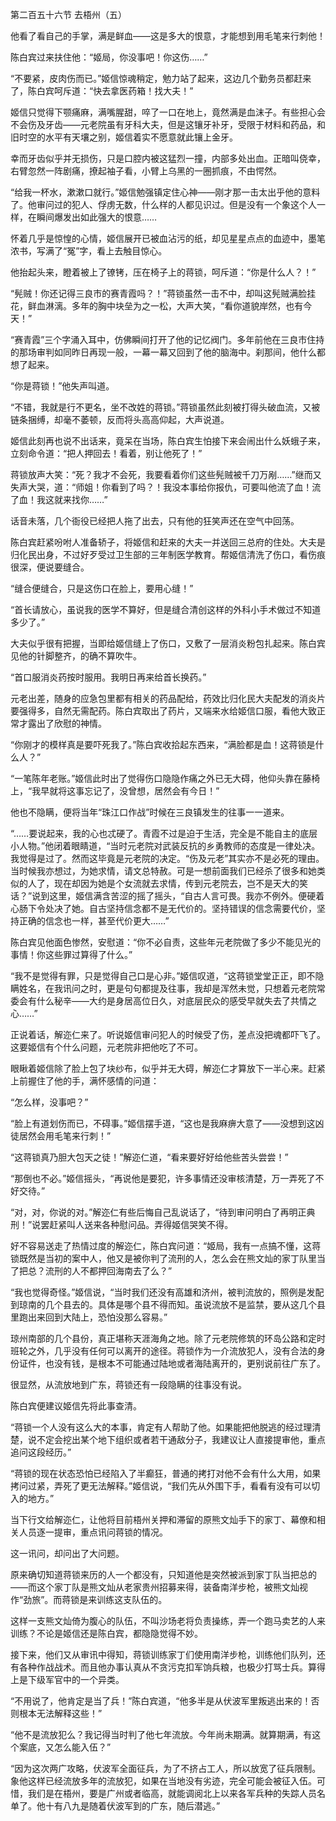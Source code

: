 

第二百五十六节 去梧州（五）

他看了看自己的手掌，满是鲜血――这是多大的恨意，才能想到用毛笔来行刺他！

陈白宾过来扶住他：“姬局，你没事吧！你这伤……”

“不要紧，皮肉伤而已。”姬信惊魂稍定，勉力站了起来，这边几个勤务员都赶来了，陈白宾呵斥道：“快去拿医药箱！找大夫！”

姬信只觉得下颚痛麻，满嘴腥甜，啐了一口在地上，竟然满是血沫子。有些担心会不会伤及牙齿――元老院虽有牙科大夫，但是这镶牙补牙，受限于材料和药品，和旧时空的水平有天壤之别，姬信着实不愿意就此镶上金牙。

幸而牙齿似乎并无损伤，只是口腔内被这猛烈一撞，内部多处出血。正暗叫侥幸，右臂忽然一阵剧痛，撩起袖子看，小臂上乌黑的一圈抓痕，不由愕然。

“给我一杯水，漱漱口就行。”姬信勉强镇定住心神――刚才那一击太出乎他的意料了。他审问过的犯人、俘虏无数，什么样的人都见识过。但是没有一个象这个人一样，在瞬间爆发出如此强大的恨意……

怀着几乎是惊惶的心情，姬信展开已被血沾污的纸，却见星星点点的血迹中，墨笔浓书，写满了“冤”字，看上去触目惊心。

他抬起头来，瞪着被上了镣铐，压在椅子上的蒋锁，呵斥道：“你是什么人？！”

“髡贼！你还记得三良市的赛青霞吗？！”蒋锁虽然一击不中，却叫这髡贼满脸挂花，鲜血淋漓。多年的胸中块垒为之一松，大声大笑，“看你道貌岸然，也有今天！”

“赛青霞”三个字涌入耳中，仿佛瞬间打开了他的记忆阀门。多年前他在三良市住持的那场审判如同昨日再现一般，一幕一幕又回到了他的脑海中。刹那间，他什么都想了起来。

“你是蒋锁！”他失声叫道。

“不错，我就是行不更名，坐不改姓的蒋锁。”蒋锁虽然此刻被打得头破血流，又被链条捆缚，却毫不萎顿，反而将头高高仰起，大声说道。

姬信此刻再也说不出话来，竟呆在当场，陈白宾生怕接下来会闹出什么妖蛾子来，立刻命令道：“把人押回去！看着，别让他死了！”

蒋锁放声大笑：“死？我才不会死，我要看着你们这些髡贼被千刀万剐……”继而又失声大哭，道：“师姐！你看到了吗？！我没本事给你报仇，可要叫他流了血！流了血！我这就来找你……”

话音未落，几个衙役已经把人拖了出去，只有他的狂笑声还在空气中回荡。

陈白宾赶紧吩咐人准备轿子，将姬信和赶来的大夫一并送回三总府的住处。大夫是归化民出身，不过好歹受过卫生部的三年制医学教育。帮姬信清洗了伤口，看伤痕很深，便说要缝合。

“缝合便缝合，只是这伤口在脸上，要用心缝！”

“首长请放心，虽说我的医学不算好，但是缝合清创这样的外科小手术做过不知道多少了。”

大夫似乎很有把握，当即给姬信缝上了伤口，又敷了一层消炎粉包扎起来。陈白宾见他的针脚整齐，的确不算吹牛。

“首口服消炎药按时服用。我明日再来给首长换药。”

元老出差，随身的应急包里都有相关的药品配给，药效比归化民大夫配发的消炎片要强得多，自然无需配药。陈白宾取出了药片，又端来水给姬信口服，看他大致正常才露出了欣慰的神情。

“你刚才的模样真是要吓死我了。”陈白宾收拾起东西来，“满脸都是血！这蒋锁是什么人？”

“一笔陈年老账。”姬信此时出了觉得伤口隐隐作痛之外已无大碍，他仰头靠在藤椅上，“我早就将这事忘记了，没曾想，居然会有今日！”

他也不隐瞒，便将当年“珠江口作战”时候在三良镇发生的往事一一道来。

“……要说起来，我的心也忒硬了。青霞不过是迫于生活，完全是不能自主的底层小人物。”他闭着眼睛道，“当时元老院对武装反抗的乡勇教师的态度是一律处决。我觉得是过了。然而这毕竟是元老院的决定。“伤及元老”其实亦不是必死的理由。当时候我亦想过，为她求情，请文总特赦。可是一想前面我们已经杀了很多和她类似的人了，现在却因为她是个女流就去求情，传到元老院去，岂不是天大的笑话？”说到这里，姬信满含苦涩的摇了摇头，“自古人言可畏。我亦不例外。便硬着心肠下令处决了她。自古坚持信念都不是无代价的。坚持错误的信念需要代价，坚持正确的信念也一样，甚至代价更大……”

陈白宾见他面色惨然，安慰道：“你不必自责，这些年元老院做了多少不能见光的事情！你这些罪过算得了什么。”

“我不是觉得有罪，只是觉得自己口是心非。”姬信叹道，“这蒋锁堂堂正正，即不隐瞒姓名，在我讯问之时，更是句句都提及往事，我却是浑然未觉，只想着元老院常委会有什么秘辛――大约是身居高位日久，对底层民众的感受早就失去了共情之心……”

正说着话，解迩仁来了。听说姬信审问犯人的时候受了伤，差点没把魂都吓飞了。这要姬信有个什么问题，元老院非把他吃了不可。

眼瞅着姬信除了脸上包了块纱布，似乎并无大碍，解迩仁才算放下一半心来。赶紧上前握住了他的手，满怀感情的问道：

“怎么样，没事吧？”

“脸上有道划伤而已，不碍事。”姬信摆手道，“这也是我麻痹大意了――没想到这凶徒居然会用毛笔来行刺！”

“这蒋锁真乃胆大包天之徒！”解迩仁道，“看来要好好给他些苦头尝尝！”

“那倒也不必。”姬信摇头，“再说他是要犯，许多事情还没审核清楚，万一弄死了不好交待。”

“对，对，你说的对。”解迩仁有些后悔自己乱说话了，“待到审问明白了再明正典刑！”说罢赶紧叫人送来各种慰问品。弄得姬信哭笑不得。

好不容易送走了热情过度的解迩仁，陈白宾问道：“姬局，我有一点搞不懂，这蒋锁既然是当初的案中人，他又是被你判了流刑的人，怎么会在熊文灿的家丁队里当了把总？流刑的人不都押回海南去了么？”

“我也觉得奇怪。”姬信说，“当时我们还没有高雄和济州，被判流放的，照例是发配到琼南的几个县去的。具体是哪个县不得而知。虽说流放不是监禁，要从这几个县里跑出来回到大陆上，恐怕没那么容易。”

琼州南部的几个县份，真正堪称天涯海角之地。除了元老院修筑的环岛公路和定时班轮之外，几乎没有任何可以离开的途径。蒋锁作为一介流放犯人，没有合法的身份证件，也没有钱，是根本不可能通过陆地或者海陆离开的，更别说前往广东了。

很显然，从流放地到广东，蒋锁还有一段隐瞒的往事没有说。

陈白宾便建议姬信先将此事查清。

“蒋锁一个人没有这么大的本事，肯定有人帮助了他。如果能把他脱逃的经过理清楚，说不定会挖出某个地下组织或者若干通敌分子，我建议让人直接提审他，重点追问这段经历。”

“蒋锁的现在状态恐怕已经陷入了半癫狂，普通的拷打对他不会有什么大用，如果拷问过紧，弄死了更无法解释。”姬信说，“我们先从外围下手，看看有没有可以切入的地方。”

当下行文给解迩仁，让他将目前梧州关押和滞留的原熊文灿手下的家丁、幕僚和相关人员逐一提审，重点讯问蒋锁的情况。

这一讯问，却问出了大问题。

原来确切知道蒋锁来历的人一个都没有，只知道他是突然被派到家丁队当把总的――而这个家丁队是熊文灿从老家贵州招募来得，装备南洋步枪，被熊文灿视作“劲旅”。而蒋锁是来训练这支队伍的。

这样一支熊文灿倚为腹心的队伍，不叫沙场老将负责操练，弄一个跑马卖艺的人来训练？不论是姬信还是陈白宾，都隐隐觉得不妙。

接下来，他们又从审讯中得知，蒋锁训练家丁们使用南洋步枪，训练他们队列，还有各种作战战术。而且他办事认真从不贪污克扣军饷兵粮，也极少打骂士兵。算得上是下级军官中的一个异类。

“不用说了，他肯定是当了兵！”陈白宾道，“他多半是从伏波军里叛逃出来的！否则根本无法解释这些！”

“他不是流放犯么？我记得当时判了他七年流放。今年尚未期满。就算期满，有这个案底，又怎么能入伍？”

“因为这次两广攻略，伏波军全面征兵，为了不挤占工人，所以放宽了征兵限制。象他这样已经流放多年的流放犯，如果在当地没有劣迹，完全可能会被征入伍。可惜，我们是在梧州，要是广州或者临高，就能调阅北上以来各军兵种的失踪人员名单了。他十有八九是随着伏波军到的广东，随后潜逃。”

